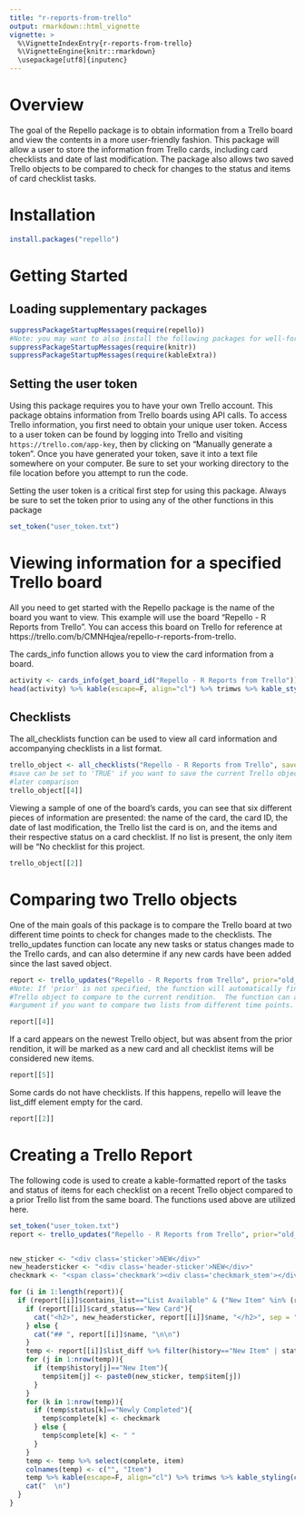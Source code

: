 ```yaml
---
title: "r-reports-from-trello"
output: rmarkdown::html_vignette
vignette: >
  %\VignetteIndexEntry{r-reports-from-trello}
  %\VignetteEngine{knitr::rmarkdown}
  \usepackage[utf8]{inputenc}
---
```


<style>
.sticker {
    display: inline;
    background-color: #6562bd;
    color: white;
    border: solid;
    border-color: #06009e;
    padding-left: 1ex;
    padding-right: .5ex;
    padding-top: .1ex;
    padding-bottom: .1ex;
    margin-right: 1ex;
    border-width:1pt;
    font-weight: bold;
    border-radius: 5px;
}
.header-sticker {
    display: inline;
    background-color: #2ca25f;
    color: white;
    border: solid;
    border-color: #06009e;
    padding-left: 1ex;
    padding-right: .5ex;
    margin-right: 1ex;
    border-width:1pt;
    font-weight: bold;
    border-radius: 12px;
}
.checkmark {
    display:inline-block;
    width: 22px;
    height:22px;
    -ms-transform: rotate(45deg); /* IE 9 */
    -webkit-transform: rotate(45deg); /* Chrome, Safari, Opera */
    transform: rotate(45deg);
}.checkmark_stem {
    position: absolute;
    width:3px;
    height:9px;
    background-color:green;
    left:11px;
    top:6px;
}.checkmark_kick {
    position: absolute;
    width:3px;
    height:3px;
    background-color:green;
    left:8px;
    top:12px;
}</style>

# Overview
The goal of the Repello package is to obtain information from a Trello board and
view the contents in a more user-friendly fashion.  This package will allow a
user to store the information from Trello cards, including card checklists and 
date of last modification.  The package also allows two saved Trello objects to
be compared to check for changes to the status and items of card checklist tasks.

# Installation
```r
install.packages("repello")
```

# Getting Started

## Loading supplementary packages
```r
suppressPackageStartupMessages(require(repello))
#Note: you may want to also install the following packages for well-formatted report tables
suppressPackageStartupMessages(require(knitr))
suppressPackageStartupMessages(require(kableExtra))
```

## Setting the user token
Using this package requires you to have your own Trello account.  This package
obtains information from Trello boards using API calls.  To access Trello
information, you first need to obtain your unique user token.  Access to a user
token can be found by logging into Trello and visiting `https://trello.com/app-key`,
then by clicking on "Manually generate a token".  Once you have generated your 
token, save it into a text file somewhere on your computer.  Be sure to set your
working directory to the  file location before you attempt to run the code.

Setting the user token is a critical first step for using this package.  Always
be sure to set the token prior to using any of the other functions in this
package

```r
set_token("user_token.txt")
```

# Viewing information for a specified Trello board

All you need to get started with the Repello package is the name of the board
you want to view.  This example will use the board 
"Repello - R Reports from Trello".  You can access this board on Trello for
reference at https://trello.com/b/CMNHqjea/repello-r-reports-from-trello.

The cards_info function allows you to view the card information from a board.

```r
activity <- cards_info(get_board_id("Repello - R Reports from Trello"))
head(activity) %>% kable(escape=F, align="cl") %>% trimws %>% kable_styling(c("striped","bordered"))
```

## Checklists

The all_checklists function can be used to view all card information and
accompanying checklists in a list format.

```r
trello_object <- all_checklists("Repello - R Reports from Trello", save=FALSE)
#save can be set to 'TRUE' if you want to save the current Trello object for 
#later comparison
trello_object[[4]]
```

Viewing a sample of one of the board's cards, you can see that six different 
pieces of information are presented: the name of the card, the card ID, the date
of last modification, the Trello list the card is on, and the items and their
respective status on a card checklist.  If no list is present, the only item
will be "No checklist for this project.

```r
trello_object[[2]]
```

# Comparing two Trello objects

One of the main goals of this package is to compare the Trello board at two
different time points to check for changes made to the checklists.  The
trello_updates function can locate any new tasks or status changes made to the 
Trello cards, and can also determine if any new cards have been added since the 
last saved object.

```r
report <- trello_updates("Repello - R Reports from Trello", prior="old_object.rds", save=FALSE)
#Note: If 'prior' is not specified, the function will automatically find the most recent saved 
#Trello object to compare to the current rendition.  The function can also accept a 'recent' 
#argument if you want to compare two lists from different time points.

report[[4]]
```

If a card appears on the newest Trello object, but was absent from the prior 
rendition, it will be marked as a new card and all checklist items will be 
considered new items.

```r
report[[5]]
```

Some cards do not have checklists.  If this happens, repello will leave the
list_diff element empty for the card.

```r
report[[2]]
```

# Creating a Trello Report

The following code is used to create a kable-formatted report of the tasks and 
status of items for each checklist on a recent Trello object compared to a 
prior Trello list from the same board.  The functions used above are utilized here.

```r
set_token("user_token.txt")
report <- trello_updates("Repello - R Reports from Trello", prior="old_object.rds", save=FALSE)


new_sticker <- "<div class='sticker'>NEW</div>"
new_headersticker <- "<div class='header-sticker'>NEW</div>"
checkmark <- "<span class='checkmark'><div class='checkmark_stem'></div><div class='checkmark_kick'></div></span>"

for (i in 1:length(report)){
  if (report[[i]]$contains_list=="List Available" & ("New Item" %in% (report[[i]]$list_diff)$history | "Newly Completed" %in% (report[[i]]$list_diff)$status)){
    if (report[[i]]$card_status=="New Card"){
      cat("<h2>", new_headersticker, report[[i]]$name, "</h2>", sep = " ")
    } else {
      cat("## ", report[[i]]$name, "\n\n")
    }
    temp <- report[[i]]$list_diff %>% filter(history=="New Item" | status=="Newly Completed")
    for (j in 1:nrow(temp)){
      if (temp$history[j]=="New Item"){
        temp$item[j] <- paste0(new_sticker, temp$item[j])
      }
    }
    for (k in 1:nrow(temp)){
      if (temp$status[k]=="Newly Completed"){
        temp$complete[k] <- checkmark
      } else {
        temp$complete[k] <- " "
      }
    }
    temp <- temp %>% select(complete, item)
    colnames(temp) <- c("", "Item")
    temp %>% kable(escape=F, align="cl") %>% trimws %>% kable_styling(c("striped","bordered")) %>% column_spec(1, "30px") %>% cat
    cat("  \n")
  }
}
```
